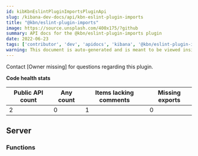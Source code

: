 ```yaml
---
id: kibKbnEslintPluginImportsPluginApi
slug: /kibana-dev-docs/api/kbn-eslint-plugin-imports
title: "@kbn/eslint-plugin-imports"
image: https://source.unsplash.com/400x175/?github
summary: API docs for the @kbn/eslint-plugin-imports plugin
date: 2022-06-23
tags: ['contributor', 'dev', 'apidocs', 'kibana', '@kbn/eslint-plugin-imports']
warning: This document is auto-generated and is meant to be viewed inside our experimental, new docs system. Reach out in #docs-engineering for more info.
---
```




Contact [Owner missing] for questions regarding this plugin.

**Code health stats**

| Public API count  | Any count | Items lacking comments | Missing exports |
|-------------------|-----------|------------------------|-----------------|
| 2 | 0 | 1 | 0 |

## Server

### Functions
<DocDefinitionList data={kbnEslintPluginImportsObj.server.functions}/>

